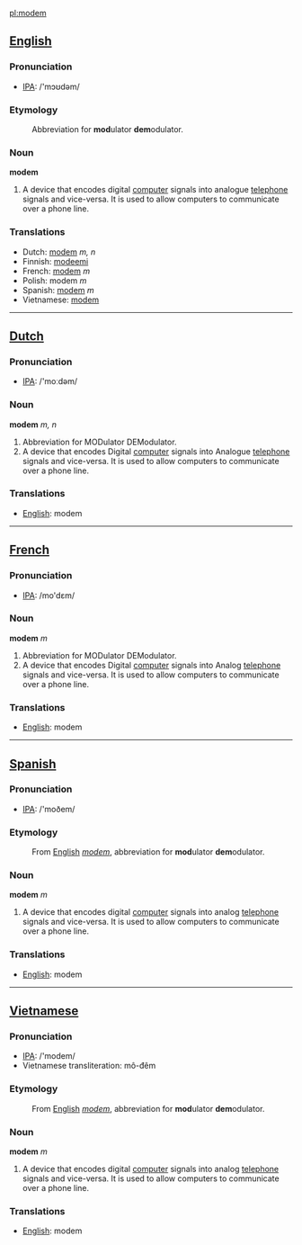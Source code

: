 [[pl:modem]]

==[[English]]==

=== Pronunciation ===
*[[w:IPA|IPA]]: /'mɔʊdəm/

=== Etymology ===
:Abbreviation for '''mod'''ulator '''dem'''odulator.

=== Noun ===

'''modem'''

#A device that encodes digital [[computer]] signals into analogue [[telephone]] signals and vice-versa.  It is used to allow computers to communicate over a phone line.

=== Translations ===
*Dutch: [[modem#Dutch|modem]] ''m, n''
*Finnish: [[modeemi]]
*French: [[modem#French|modem]] ''m''
*Polish: modem ''m''
*Spanish: [[modem#Spanish|modem]] ''m''
*Vietnamese: [[modem#Vietnamese|modem]]

----

==[[Dutch]]==

=== Pronunciation ===
*[[w:IPA|IPA]]: /'moːdəm/

=== Noun ===

'''modem''' ''m, n''

#Abbreviation for MODulator DEModulator.
#A device that encodes Digital [[computer]] signals into Analogue [[telephone]] signals and vice-versa.  It is used to allow computers to communicate over a phone line.

=== Translations ===
*[[English]]: modem

----
==[[French]]==

=== Pronunciation ===
*[[w:IPA|IPA]]: /mo'dɛm/

=== Noun ===

'''modem''' ''m''

#Abbreviation for MODulator DEModulator.
#A device that encodes Digital [[computer]] signals into Analog [[telephone]] signals and vice-versa.  It is used to allow computers to communicate over a phone line.

=== Translations ===
*[[English]]: modem

----
==[[Spanish]]==

=== Pronunciation ===
*[[w:IPA|IPA]]: /'moðem/

=== Etymology ===
:From [[English]] ''[[modem#English|modem]]'', abbreviation for '''mod'''ulator '''dem'''odulator.

=== Noun ===

'''modem''' ''m''

#A device that encodes digital [[computer]] signals into analog [[telephone]] signals and vice-versa.  It is used to allow computers to communicate over a phone line.

=== Translations ===
*[[English]]: modem

----
==[[Vietnamese]]==

=== Pronunciation ===
*[[w:IPA|IPA]]: /'modem/
*Vietnamese transliteration: mô-đêm

=== Etymology ===
:From [[English]] ''[[modem#English|modem]]'', abbreviation for '''mod'''ulator '''dem'''odulator.

=== Noun ===

'''modem''' ''m''

#A device that encodes digital [[computer]] signals into analog [[telephone]] signals and vice-versa.  It is used to allow computers to communicate over a phone line.

=== Translations ===
*[[English]]: modem